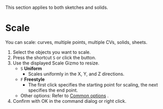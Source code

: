 
<Callout emoji="">This section applies to both sketches and solids.</Callout>

# Scale

<Reference shortcut="S" command="Scale" button="Left of Command Bar" />

You can scale: curves, multiple points, multiple CVs, solids, sheets.

1. Select the objects you want to scale.
2. Press the shortcut `S` or click the button.
3. Use the displayed Scale Gizmo to resize.
   - `S` **Uniform**
      - Scales uniformly in the X, Y, and Z directions.
   - `F` **Freestyle**
      - The first click specifies the starting point for scaling, the next specifies the end point.
   - Other options: Refer to [Common options](common-options) .
4. Confirm with OK in the command dialog or right click.